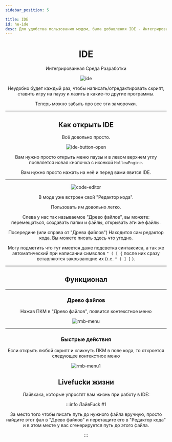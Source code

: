 ```yaml
---
sidebar_position: 5

title: IDE
id: he-ide
desc: Для удобства пользования модом, была добавления IDE - Интегрированная Среда Разработки
---
```



<div align="center">

# IDE

Интегрированная Среда Разработки

<div className="show" id="mask">

![ide](@site/static/img/doc/titles/IDE0.png "Холоу рисует строки кода")

</div>

Неудобно будет каждый раз, чтобы написать/отредактировать скрипт, ставить игру на паузу и лазить в какие-то другие программы.

Теперь можно забыть про все эти заморочки.

---

## Как открыть IDE

Всё довольно просто.

![ide-button-open](@site/static/img/doc/menus/ide-button-open.png)

Вам нужно просто открыть меню паузы и в левом верхнем углу появляется новая кнопочка с иконкой `HollowEngine`.

Вам нужно просто нажать на неё и перед вами явится IDE.

---

![code-editor](@site/static/img/doc/menus/code_editor.png)

В моде уже встроен свой "Редактор кода".

Пользовать им довольно легко.

Слева у нас так называемое "Древо файлов", вы можете: перемещаться, создавать папки и файлы, открывать эти же файлы.

Посередине (или справа от "Древа файлов") Находится сам редактор кода. Вы можете писать здесь что угодно.

Могу подметить что тут имеется даже подсветка синтаксиса, а так же автоматический при написании символов `" ( [ {` после них сразу вставляются закрывающие их (т.е. `" ) ] }` ).

---

## Функционал

---

### Древо файлов

Нажав ПКМ в "Древо файлов", появится контекстное меню

![rmb-menu](@site/static/img/doc/ide/rmb-menu.png)

---

### Быстрые действия

Если открыть любой скрипт и кликнуть ПКМ в поле кода, то откроется следующее контекстное меню

![rmb-menu1](@site/static/img/doc/ide/rmb-menu1.png)

## Livefuckи жизни

Лайвхака, которые упростят вам жизнь при работу в IDE:

:::info ЛайвFuck #1

За место того чтобы писать путь до нужного файла вручную, просто найдите этот фал в "Древо файлов" и перетащите его в "Редактор кода"
и в этом месте у вас сгенерируется путь до этого файла.

:::

</div>